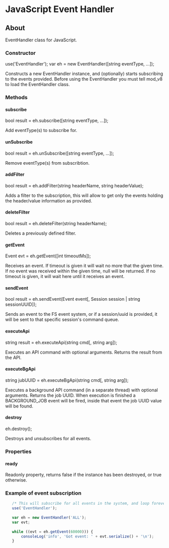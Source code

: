 
# JavaScript Event Handler 

 

## About

EventHandler class for JavaScript.


### Constructor

use('EventHandler');
var eh = new EventHandler([string eventType, ...]);

Constructs a new EventHandler instance, and (optionally) starts subscribing to the events provided. Before using the EventHandler you must tell mod\_v8 to load the EventHandler class.

### Methods

#### subscribe

bool result = eh.subscribe([string eventType, ...]);

Add eventType(s) to subscribe for.

#### unSubscribe

bool result = eh.unSubscribe([string eventType, ...]);

Remove eventType(s) from subscribtion.

#### addFilter

bool result = eh.addFilter(string headerName, string headerValue);

Adds a filter to the subscription, this will allow to get only the events holding the header/value information as provided.

#### deleteFilter

bool result = eh.deleteFilter(string headerName);

Deletes a previously defined filter.

#### getEvent

Event evt = eh.getEvent([int timeoutMs]);

Receives an event. If timeout is given it will wait no more that the given time. If no event was received within the given time, null will be returned. If no timeout is given, it will wait here until it receives an event.

#### sendEvent

bool result = eh.sendEvent(Event event[, Session session | string sessionUUID]);

Sends an event to the FS event system, or if a session/uuid is provided, it will be sent to that specific session's command queue.

#### executeApi

string result = eh.executeApi(string cmd[, string arg]);

Executes an API command with optional arguments. Returns the result from the API.

#### executeBgApi

string jubUUID = eh.executeBgApi(string cmd[, string arg]);

Executes a background API command (in a separate thread) with optional arguments. Returns the job UUID. When execution is finished a BACKGROUND\_JOB event will be fired, inside that event the job UUID value will be found.

#### destroy

eh.destroy();

Destroys and unsubscribes for all events.

### Properties

#### ready

Readonly property, returns false if the instance has been destroyed, or true otherwise.

### Example of event subscription

```javascript
   /* This will subscribe for all events in the system, and loop forever */
   use('EventHandler');
   
   var eh = new EventHandler('ALL');
   var evt;
   
   while ((evt = eh.getEvent(60000))) {
       consoleLog('info', 'Got event: ' + evt.serialize() + '\n');
   }
```

